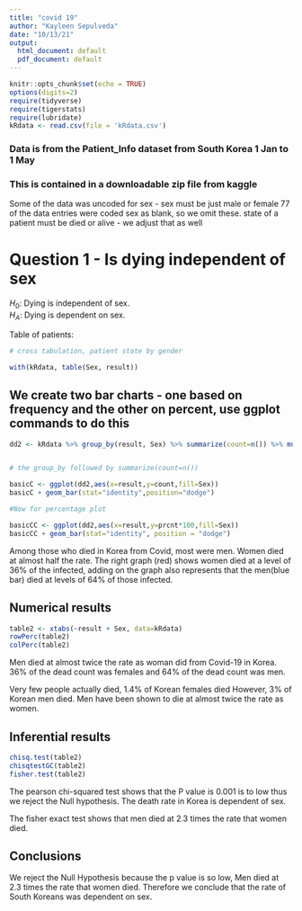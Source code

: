 ```yaml
---
title: "covid 19"
author: "Kayleen Sepulveda"
date: "10/13/21"
output:
  html_document: default
  pdf_document: default
---
```


```r
knitr::opts_chunk$set(echo = TRUE)
options(digits=2)
require(tidyverse)
require(tigerstats)
require(lubridate)
kRdata <- read.csv(file = 'kRdata.csv')
```
### Data is from the Patient_Info dataset from South Korea 1 Jan to 1 May 
### This is contained in a downloadable zip file from kaggle

Some of the data was uncoded for sex - sex must be just male or female
77 of the data entries were coded sex  as blank, so we omit these.
state of a patient must be died or alive - we adjust that as well   
  
# Question 1 - Is dying independent of sex

$H_0$: Dying is independent of sex.     
$H_A$: Dying is dependent on sex.     




Table of patients:
```r

# cross tabulation, patient state by gender

with(kRdata, table(Sex, result))

```

## We create two bar charts - one based on frequency and the other on percent, use ggplot commands to do this


```r
dd2 <- kRdata %>% group_by(result, Sex) %>% summarize(count=n()) %>% mutate(prcnt=count/sum(count))


# the group_by followed by summarize(count=n())

basicC <- ggplot(dd2,aes(x=result,y=count,fill=Sex))
basicC + geom_bar(stat="identity",position="dodge")

#Now for percentage plot

basicCC <- ggplot(dd2,aes(x=result,y=prcnt*100,fill=Sex)) 
basicCC + geom_bar(stat="identity", position = "dodge")
```

Among those who died in Korea from Covid, most were men. Women died at almost half the rate. The right graph (red) shows women died at a level of 36% of the infected, adding on the graph also represents that the men(blue bar) died at levels of 64% of those infected.  





  
## Numerical results


```r
table2 <- xtabs(~result + Sex, data=kRdata)
rowPerc(table2)
colPerc(table2)
```

Men died at almost twice the rate as woman did from Covid-19 in Korea. 36% of the dead count was females and 64% of the dead count was men.   

Very few people actually died, 1.4% of Korean females died However, 3% of Korean men died. Men have been shown to die at almost twice the rate as women.  




## Inferential results 

```r
chisq.test(table2)
chisqtestGC(table2)
fisher.test(table2)
```

The pearson chi-squared test shows that the P value is 0.001 is to low thus we reject the Null hypothesis. The death rate in Korea is dependent of sex. 

The fisher exact test shows that men died at 2.3 times the rate that women died. 




## Conclusions

We reject the Null Hypothesis because the p value is so low, Men died at 2.3 times the rate that women died. Therefore we conclude that the rate of South Koreans was dependent on sex. 